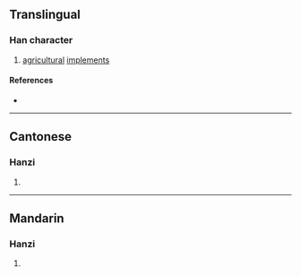 {{character info/new}}
==Translingual==

===Han character===
{{Han char|rn=18|rad=刀|as=07|sn=9|four=|canj=ORLN|ids=⿰含刂}}

# [[agricultural]] [[implement]]s

====References====
* {{Han ref|kx=0140.200|hdz=10342.110|uh=34E7|ud=13543}}

----

==Cantonese==

===Hanzi===
{{yue-hanzi|jyut=[[deoi1]], [[haang1]], [[zim1]], [[zim2]]|y=deui1, haang1, jim1, jim2}}

# {{defn|lang=yue|sort=刀07}}

----

==Mandarin==

===Hanzi===
{{cmn-hanzi|pin=[[gān]] ([[gan1]])|wg=kan<sup>1</sup>}}

# {{defn|lang=cmn|sort=刀07}}